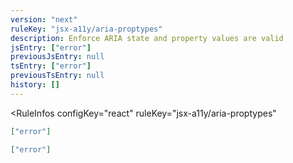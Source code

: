 ```yaml
---
version: "next"
ruleKey: "jsx-a11y/aria-proptypes"
description: Enforce ARIA state and property values are valid
jsEntry: ["error"]
previousJsEntry: null
tsEntry: ["error"]
previousTsEntry: null
history: []
---
```


<RuleInfos 
  configKey="react" 
  ruleKey="jsx-a11y/aria-proptypes" 
>

```json
["error"]
```

```json
["error"]
```

</RuleInfos>
